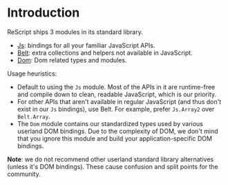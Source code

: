 # Introduction

ReScript ships 3 modules in its standard library.

- [Js](api/js): bindings for all your familiar JavaScript APIs.
- [Belt](api/belt): extra collections and helpers not available in JavaScript.
- [Dom](api/dom): Dom related types and modules.

Usage heuristics:

- Default to using the `Js` module. Most of the APIs in it are runtime-free and compile down to clean, readable JavaScript, which is our priority.
- For other APIs that aren't available in regular JavaScript (and thus don't exist in our `Js` bindings), use Belt. For example, prefer `Js.Array2` over `Belt.Array`.
- The `Dom` module contains our standardized types used by various userland DOM bindings. Due to the complexity of DOM, we don't mind that you ignore this module and build your application-specific DOM bindings.

**Note**: we do not recommend other userland standard library alternatives (unless it's DOM bindings). These cause confusion and split points for the community.
